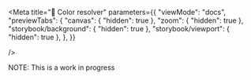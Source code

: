 
<Meta
    title="🎨 Color resolver" 
    parameters={{
        "viewMode": "docs",
        "previewTabs": {
            "canvas": { "hidden": true },
            "zoom": { "hidden": true },
            "storybook/background": { "hidden": true },
            "storybook/viewport": { "hidden": true },
        },
    }}


/>

<div style={{ "margin": "0 auto", "maxWidth": "600px" }}>
    <p>NOTE: This is a work in progress</p>
    <ColorResolver />
</div>
